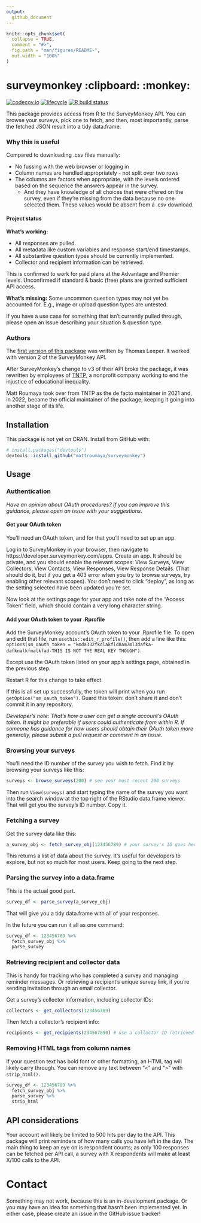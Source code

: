 ```yaml
---
output:
  github_document
---
```


<!-- README.md is generated from README.Rmd. Please edit that file -->

```r
knitr::opts_chunk$set(
  collapse = TRUE,
  comment = "#>",
  fig.path = "man/figures/README-",
  out.width = "100%"
)
```
# surveymonkey :clipboard: :monkey:

<!-- badges: start -->
[![codecov.io](https://codecov.io/github/tntp/surveymonkey/coverage.svg?branch=master)](https://codecov.io/github/tntp/surveymonkey?branch=master)
[![lifecycle](https://img.shields.io/badge/lifecycle-experimental-orange.svg)](https://www.tidyverse.org/lifecycle/#experimental)
[![R build status](https://github.com/tntp/surveymonkey/workflows/R-CMD-check/badge.svg)](https://github.com/tntp/surveymonkey)
<!-- badges: end -->

This package provides access from R to the SurveyMonkey API.  You can browse your surveys, pick one to fetch, and then, most importantly, parse the fetched JSON result into a tidy data.frame.

### Why this is useful

Compared to downloading .csv files manually:

- No fussing with the web browser or logging in
- Column names are handled appropriately - not split over two rows
- The columns are factors when appropriate, with the levels ordered based on the sequence the answers appear in the survey.
  - And they have knowledge of all choices that were offered on the survey, even if they're missing from the data because no one selected them.  These values would be absent from a .csv download.

#### Project status

**What's working:**

- All responses are pulled.
- All metadata like custom variables and response start/end timestamps.
- All substantive question types should be currently implemented.
- Collector and recipient information can be retrieved.

This is confirmed to work for paid plans at the Advantage and Premier levels.  Unconfirmed if standard & basic (free) plans are granted sufficient API access.


**What's missing:** Some uncommon question types may not yet be accounted for. E.g., image or upload question types are untested.

If you have a use case for something that isn't currently pulled through, please open an issue describing your situation & question type.

### Authors

The [first version of this package](https://github.com/cloudyr/Rmonkey) was written by Thomas Leeper.  It worked with version 2 of the SurveyMonkey API.

After SurveyMonkey's change to v3 of their API broke the package, it was rewritten by employees of [TNTP](https://tntp.org), a nonprofit company working to end the injustice of educational inequality.

Matt Roumaya took over from TNTP as the de facto maintainer in 2021 and, in 2022, became the official maintainer of the package, keeping it going into another stage of its life.


## Installation

This package is not yet on CRAN.  Install from GitHub with:

``` r
# install.packages("devtools")
devtools::install_github("mattroumaya/surveymonkey")
```
 
## Usage

### Authentication

*Have an opinion about OAuth procedures?  If you can improve this guidance, please open an issue with your suggestions.*

#### Get your OAuth token

You'll need an OAuth token, and for that you'll need to set up an app.

Log in to SurveyMonkey in your browser, then navigate to https://developer.surveymonkey.com/apps.  Create an app.  It should be private, and you should enable the relevant scopes: View Surveys, View Collectors, View Contacts, View Responses, View Response Details. (That should do it, but if you get a 403 error when you try to browse surveys, try enabling other relevant scopes).  You don't need to click "deploy", as long as the setting selected have been updated you're set.

Now look at the settings page for your app and take note of the "Access Token" field, which should contain a very long character string.

#### Add your OAuth token to your .Rprofile

Add the SurveyMonkey account's OAuth token to your .Rprofile file.  To open and edit that file, run `usethis::edit_r_profile()`, then add a line like this:
`options(sm_oauth_token = "kmda332fkdlakfld8am7ml3dafka-dafknalkfmalkfad-THIS IS NOT THE REAL KEY THOUGH")`.

Except use the OAuth token listed on your app's settings page, obtained in the previous step.

Restart R for this change to take effect.

If this is all set up successfully, the token will print when you run `getOption("sm_oauth_token")`.  Guard this token: don't share it and don't commit it in any repository.

*Developer's note: That's how a user can get a single account's OAuth token.  It might be preferable if users could authenticate from within R.  If someone has guidance for how users should obtain their OAuth token more generally, please submit a pull request or comment in an issue.*


### Browsing your surveys

You'll need the ID number of the survey you wish to fetch.  Find it by browsing your surveys like this:
```r
surveys <- browse_surveys(200) # see your most recent 200 surveys
```
Then run `View(surveys)` and start typing the name of the survey you want into the search window at the top right of the RStudio data.frame viewer.  That will get you the survey's ID number.  Copy it.

### Fetching a survey

Get the survey data like this:
```r
a_survey_obj <- fetch_survey_obj(123456789) # your survey's ID goes here
```

This returns a list of data about the survey.  It's useful for developers to explore, but not so much for most users.  Keep going to the next step.

### Parsing the survey into a data.frame

This is the actual good part.
```r
survey_df <- parse_survey(a_survey_obj)
```

That will give you a tidy data.frame with all of your responses.

In the future you can run it all as one command:

```r
survey_df <- 123456789 %>%
  fetch_survey_obj %>%
  parse_survey
```

### Retrieving recipient and collector data

This is handy for tracking who has completed a survey and managing reminder messages.  Or retrieving a
recipient's unique survey link, if you're sending invitation through an email collector.

Get a survey's collector information, including collector IDs:
```r
collectors <- get_collectors(123456789)
```

Then fetch a collector's recipient info:
```r
recipients <- get_recipients(234567890) # use a collector ID retrieved in the previous step
```

### Removing HTML tags from column names

If your question text has bold font or other formatting, an HTML tag will likely carry through. You can remove any text between "<" and ">" with `strip_html()`.

```r
survey_df <- 123456789 %>%
  fetch_survey_obj %>%
  parse_survey %>% 
  strip_html
```


## API considerations
Your account will likely be limited to 500 hits per day to the API.  This package will print reminders of how many calls you have left in the day.  The main thing to keep an eye on is respondent counts; as only 100 responses can be fetched per API call, a survey with X respondents will make at least X/100 calls to the API.


# Contact

Something may not work, because this is an in-development package.  Or you may have an idea for something that hasn't been implemented yet.  In either case, please create an issue in the GitHub issue tracker!
